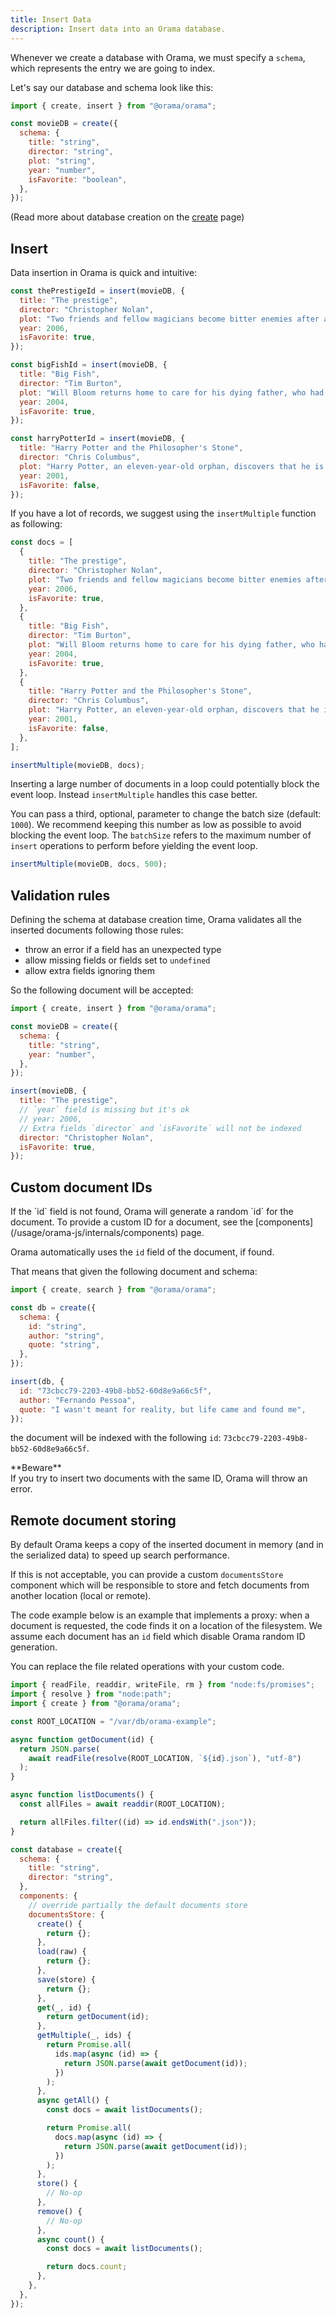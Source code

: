 ```yaml
---
title: Insert Data
description: Insert data into an Orama database.
---
```


Whenever we create a database with Orama, we must specify a `schema`, which
represents the entry we are going to index.

Let's say our database and schema look like this:

```javascript copy
import { create, insert } from "@orama/orama";

const movieDB = create({
  schema: {
    title: "string",
    director: "string",
    plot: "string",
    year: "number",
    isFavorite: "boolean",
  },
});
```

(Read more about database creation on the [create](/docs/orama-js/usage/create) page)

## Insert

Data insertion in Orama is quick and intuitive:

```javascript copy
const thePrestigeId = insert(movieDB, {
  title: "The prestige",
  director: "Christopher Nolan",
  plot: "Two friends and fellow magicians become bitter enemies after a sudden tragedy. As they devote themselves to this rivalry, they make sacrifices that bring them fame but with terrible consequences.",
  year: 2006,
  isFavorite: true,
});

const bigFishId = insert(movieDB, {
  title: "Big Fish",
  director: "Tim Burton",
  plot: "Will Bloom returns home to care for his dying father, who had a penchant for telling unbelievable stories. After he passes away, Will tries to find out if his tales were really true.",
  year: 2004,
  isFavorite: true,
});

const harryPotterId = insert(movieDB, {
  title: "Harry Potter and the Philosopher's Stone",
  director: "Chris Columbus",
  plot: "Harry Potter, an eleven-year-old orphan, discovers that he is a wizard and is invited to study at Hogwarts. Even as he escapes a dreary life and enters a world of magic, he finds trouble awaiting him.",
  year: 2001,
  isFavorite: false,
});
```

If you have a lot of records, we suggest using the `insertMultiple` function as following:

```javascript copy
const docs = [
  {
    title: "The prestige",
    director: "Christopher Nolan",
    plot: "Two friends and fellow magicians become bitter enemies after a sudden tragedy. As they devote themselves to this rivalry, they make sacrifices that bring them fame but with terrible consequences.",
    year: 2006,
    isFavorite: true,
  },
  {
    title: "Big Fish",
    director: "Tim Burton",
    plot: "Will Bloom returns home to care for his dying father, who had a penchant for telling unbelievable stories. After he passes away, Will tries to find out if his tales were really true.",
    year: 2004,
    isFavorite: true,
  },
  {
    title: "Harry Potter and the Philosopher's Stone",
    director: "Chris Columbus",
    plot: "Harry Potter, an eleven-year-old orphan, discovers that he is a wizard and is invited to study at Hogwarts. Even as he escapes a dreary life and enters a world of magic, he finds trouble awaiting him.",
    year: 2001,
    isFavorite: false,
  },
];

insertMultiple(movieDB, docs);
```

Inserting a large number of documents in a loop could potentially block the event loop.
Instead `insertMultiple` handles this case better.

You can pass a third, optional, parameter to change the batch size (default:
`1000`). We recommend keeping this number as low as possible to avoid blocking
the event loop. The `batchSize` refers to the maximum number of `insert`
operations to perform before yielding the event loop.

```javascript
insertMultiple(movieDB, docs, 500);
```

## Validation rules

Defining the schema at database creation time, Orama validates all the inserted documents following those rules:

- throw an error if a field has an unexpected type
- allow missing fields or fields set to `undefined`
- allow extra fields ignoring them

So the following document will be accepted:

```javascript copy
import { create, insert } from "@orama/orama";

const movieDB = create({
  schema: {
    title: "string",
    year: "number",
  },
});

insert(movieDB, {
  title: "The prestige",
  // `year` field is missing but it's ok
  // year: 2006,
  // Extra fields `director` and `isFavorite` will not be indexed
  director: "Christopher Nolan",
  isFavorite: true,
});
```

## Custom document IDs

<Callout>
If the `id` field is not found, Orama will generate a random `id` for the document.
To provide a custom ID for a document, see the [components](/usage/orama-js/internals/components) page.
</Callout>

Orama automatically uses the `id` field of the document, if found.

That means that given the following document and schema:

```js
import { create, search } from "@orama/orama";

const db = create({
  schema: {
    id: "string",
    author: "string",
    quote: "string",
  },
});

insert(db, {
  id: "73cbcc79-2203-49b8-bb52-60d8e9a66c5f",
  author: "Fernando Pessoa",
  quote: "I wasn't meant for reality, but life came and found me",
});
```

the document will be indexed with the following `id`: `73cbcc79-2203-49b8-bb52-60d8e9a66c5f`.

<Callout type="warn">
**Beware** <br />
If you try to insert two documents with the same ID, Orama will throw an error.
</Callout>

## Remote document storing

By default Orama keeps a copy of the inserted document in memory (and in the serialized data) to speed up search performance.

If this is not acceptable, you can provide a custom `documentsStore` component which will be responsible to store
and fetch documents from another location (local or remote).

The code example below is an example that implements a proxy: when a document is requested, the code finds it on a location of the filesystem.
We assume each document has an `id` field which disable Orama random ID generation.

You can replace the file related operations with your custom code.

```javascript copy
import { readFile, readdir, writeFile, rm } from "node:fs/promises";
import { resolve } from "node:path";
import { create } from "@orama/orama";

const ROOT_LOCATION = "/var/db/orama-example";

async function getDocument(id) {
  return JSON.parse(
    await readFile(resolve(ROOT_LOCATION, `${id}.json`), "utf-8")
  );
}

async function listDocuments() {
  const allFiles = await readdir(ROOT_LOCATION);

  return allFiles.filter((id) => id.endsWith(".json"));
}

const database = create({
  schema: {
    title: "string",
    director: "string",
  },
  components: {
    // override partially the default documents store
    documentsStore: {
      create() {
        return {};
      },
      load(raw) {
        return {};
      },
      save(store) {
        return {};
      },
      get(_, id) {
        return getDocument(id);
      },
      getMultiple(_, ids) {
        return Promise.all(
          ids.map(async (id) => {
            return JSON.parse(await getDocument(id));
          })
        );
      },
      async getAll() {
        const docs = await listDocuments();

        return Promise.all(
          docs.map(async (id) => {
            return JSON.parse(await getDocument(id));
          })
        );
      },
      store() {
        // No-op
      },
      remove() {
        // No-op
      },
      async count() {
        const docs = await listDocuments();

        return docs.count;
      },
    },
  },
});
```
